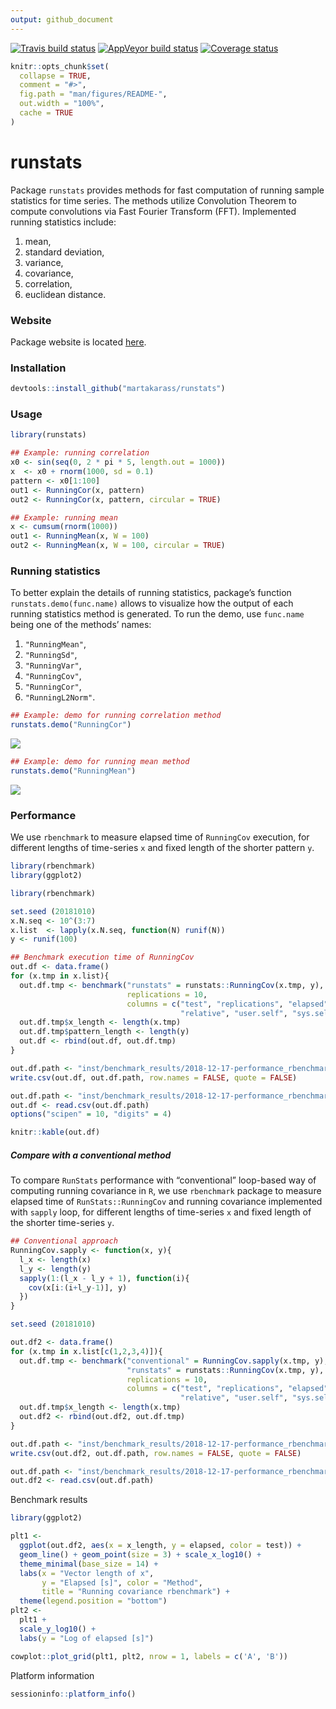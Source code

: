 ```yaml
---
output: github_document
---
```



[![Travis build status](https://travis-ci.com/martakarass/runstats.svg?branch=master)](https://travis-ci.com/martakarass/runstats)
[![AppVeyor build status](https://ci.appveyor.com/api/projects/status/github/martakarass/runstats?branch=master&svg=true)](https://ci.appveyor.com/project/martakarass/runstats)
 [![Coverage status](https://codecov.io/gh/martakarass/runstats/branch/master/graph/badge.svg)](https://codecov.io/github/martakarass/runstats?branch=master)

<!-- README.md is generated from README.Rmd. Please edit that file -->


```r
knitr::opts_chunk$set(
  collapse = TRUE,
  comment = "#>",
  fig.path = "man/figures/README-",
  out.width = "100%",
  cache = TRUE
)
```

# runstats

Package `runstats` provides methods for fast computation of running sample statistics for time series. The methods utilize Convolution Theorem to compute convolutions via Fast Fourier Transform (FFT). Implemented running statistics include:

1. mean, 
2. standard deviation, 
3. variance,
4. covariance, 
5. correlation,
6. euclidean distance. 

### Website 

Package website is located [here](https://martakarass.github.io/runstats/). 

### Installation

```r
devtools::install_github("martakarass/runstats")
```


### Usage 

```r
library(runstats)

## Example: running correlation
x0 <- sin(seq(0, 2 * pi * 5, length.out = 1000))
x  <- x0 + rnorm(1000, sd = 0.1)
pattern <- x0[1:100]
out1 <- RunningCor(x, pattern)
out2 <- RunningCor(x, pattern, circular = TRUE)

## Example: running mean
x <- cumsum(rnorm(1000))
out1 <- RunningMean(x, W = 100)
out2 <- RunningMean(x, W = 100, circular = TRUE)
```


### Running statistics

To better explain the details of running statistics, package's function `runstats.demo(func.name)` allows to visualize how the output of each running statistics method is generated. To run the demo, use `func.name` being one of the methods' names:

1. `"RunningMean"`,
2. `"RunningSd"`,
3. `"RunningVar"`,
4. `"RunningCov"`,
5. `"RunningCor"`,
6. `"RunningL2Norm"`.

```r
## Example: demo for running correlation method  
runstats.demo("RunningCor")
```

![](https://i.imgur.com/JQObAu7.gif)

```r
## Example: demo for running mean method 
runstats.demo("RunningMean")
```

![](https://i.imgur.com/FWah3aG.gif)


### Performance

We use `rbenchmark` to measure elapsed time of `RunningCov` execution, for different lengths of time-series `x` and fixed length of the shorter pattern `y`.

```r
library(rbenchmark)
library(ggplot2)
```

```r
library(rbenchmark)

set.seed (20181010)
x.N.seq <- 10^(3:7)
x.list  <- lapply(x.N.seq, function(N) runif(N))
y <- runif(100)

## Benchmark execution time of RunningCov 
out.df <- data.frame()
for (x.tmp in x.list){
  out.df.tmp <- benchmark("runstats" = runstats::RunningCov(x.tmp, y),
                          replications = 10,
                          columns = c("test", "replications", "elapsed",
                                      "relative", "user.self", "sys.self"))
  out.df.tmp$x_length <- length(x.tmp)
  out.df.tmp$pattern_length <- length(y)
  out.df <- rbind(out.df, out.df.tmp)
}

```


```r

out.df.path <- "inst/benchmark_results/2018-12-17-performance_rbenchmark_suite1.csv"
write.csv(out.df, out.df.path, row.names = FALSE, quote = FALSE)
```

```r
out.df.path <- "inst/benchmark_results/2018-12-17-performance_rbenchmark_suite1.csv"
out.df <- read.csv(out.df.path)
options("scipen" = 10, "digits" = 4)
```


```r
knitr::kable(out.df)
```

##### Compare with a conventional method 

To compare `RunStats` performance with "conventional" loop-based way of computing running covariance in `R`, we use `rbenchmark` package to measure elapsed time of `RunStats::RunningCov` and running covariance implemented with `sapply` loop, for different lengths of time-series `x` and fixed length of the shorter time-series `y`.

```r
## Conventional approach 
RunningCov.sapply <- function(x, y){
  l_x <- length(x)
  l_y <- length(y)
  sapply(1:(l_x - l_y + 1), function(i){
    cov(x[i:(i+l_y-1)], y)
  })
}

set.seed (20181010)

out.df2 <- data.frame()
for (x.tmp in x.list[c(1,2,3,4)]){
  out.df.tmp <- benchmark("conventional" = RunningCov.sapply(x.tmp, y),
                          "runstats" = runstats::RunningCov(x.tmp, y),
                          replications = 10,
                          columns = c("test", "replications", "elapsed",
                                      "relative", "user.self", "sys.self"))
  out.df.tmp$x_length <- length(x.tmp)
  out.df2 <- rbind(out.df2, out.df.tmp)
}

```

```r
out.df.path <- "inst/benchmark_results/2018-12-17-performance_rbenchmark_suite2.csv"
write.csv(out.df2, out.df.path, row.names = FALSE, quote = FALSE)
```

```r
out.df.path <- "inst/benchmark_results/2018-12-17-performance_rbenchmark_suite2.csv"
out.df2 <- read.csv(out.df.path)
```

Benchmark results

```r
library(ggplot2)

plt1 <- 
  ggplot(out.df2, aes(x = x_length, y = elapsed, color = test)) + 
  geom_line() + geom_point(size = 3) + scale_x_log10() + 
  theme_minimal(base_size = 14) + 
  labs(x = "Vector length of x",
       y = "Elapsed [s]", color = "Method", 
       title = "Running covariance rbenchmark") + 
  theme(legend.position = "bottom")
plt2 <- 
  plt1 + 
  scale_y_log10() + 
  labs(y = "Log of elapsed [s]")

cowplot::plot_grid(plt1, plt2, nrow = 1, labels = c('A', 'B'))
```

Platform information

```r
sessioninfo::platform_info()
```







